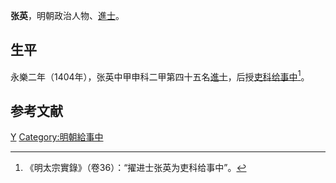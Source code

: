 {{Otheruses|other=名为張英的其他人物|張英}}

'''张英'''，明朝政治人物、[[進士|進士]]。

== 生平 ==
永樂二年（1404年），张英中甲申科二甲第四十五名[[進士|進士]]，后授[[吏科|吏科]][[给事中|给事中]]<ref>《明太宗實錄》（卷36）：“擢进士张英为吏科给事中”。</ref>。

==参考文献==
{{reflist}}

{{永樂二年甲申科殿試金榜}}

{{Authority control}}

{{DEFAULTSORT:Zhang張}}
[[Category:張姓|Y]]
[[Category:明朝給事中|Category:明朝給事中]]


{{明朝人物小作品}}